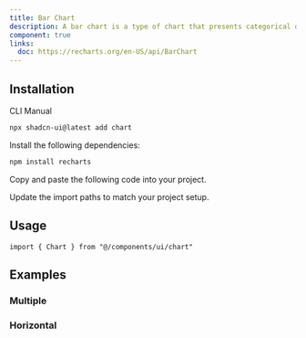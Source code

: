 ```yaml
---
title: Bar Chart
description: A bar chart is a type of chart that presents categorical data with rectangular bars with lengths proportional to the values that they represent.
component: true
links:
  doc: https://recharts.org/en-US/api/BarChart
---
```


<ComponentPreview
  name="chart-bar-demo"
  className="[&_.preview]:p-6 [&_.preview]:border-t"
/>

## Installation

<Tabs defaultValue="cli">

<TabsList>
  <TabsTrigger value="cli">CLI</TabsTrigger>
  <TabsTrigger value="manual">Manual</TabsTrigger>
</TabsList>
<TabsContent value="cli">

```bash
npx shadcn-ui@latest add chart
```

</TabsContent>

<TabsContent value="manual">

<Steps>

<Step>Install the following dependencies:</Step>

```bash
npm install recharts
```

<Step>Copy and paste the following code into your project.</Step>

<ComponentSource name="chart" />

<Step>Update the import paths to match your project setup.</Step>

</Steps>

</TabsContent>

</Tabs>

## Usage

```tsx
import { Chart } from "@/components/ui/chart"
```

## Examples

### Multiple

<ComponentPreview
  name="bar-chart-multiple"
  className="[&_.preview]:p-12 [&_.preview]:border-t"
/>

### Horizontal

<ComponentPreview
  name="bar-chart-horizontal"
  className="[&_.preview]:p-12 [&_.preview]:border-t"
/>
